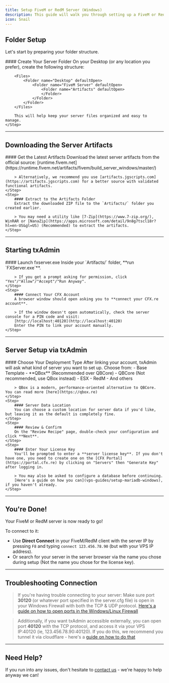 ```yaml
---
title: Setup FiveM or RedM Server (Windows)
description: This guide will walk you through setting up a FiveM or RedM server using txAdmin on your Windows VPS.
icon: Snail
---
```



## Folder Setup

Let's start by preparing your folder structure.

<Steps>
    <Step>
        #### Create Your Server Folder  
        On your Desktop (or any location you prefer), create the following structure:

        <Files>
            <Folder name="Desktop" defaultOpen>
                <Folder name="FiveM Server" defaultOpen>
                    <Folder name="Artifacts" defaultOpen>
                    </Folder>
                </Folder>
            </Folder>
        </Files>

        This will help keep your server files organized and easy to manage.
    </Step>
</Steps>

---

## Downloading the Server Artifacts

<Steps>
    <Step>
        #### Get the Latest Artifacts  
        Download the latest server artifacts from the official source:   [runtime.fivem.net](https://runtime.fivem.net/artifacts/fivem/build_server_windows/master/)

        > Alternatively, we recommend you use [artifacts.jgscripts.com](https://artifacts.jgscripts.com) for a better source with validated functional artifacts.
    </Step>
    <Step>
        #### Extract to the Artifacts Folder  
        Extract the downloaded ZIP file to the `Artifacts/` folder you created earlier.

        > You may need a utility like [7-Zip](https://www.7-zip.org/), WinRAR or [NanaZip](https://apps.microsoft.com/detail/9n8g7tscl18r?hl=en-US&gl=US) (Recommended) to extract the artifacts.
    </Step>
</Steps>

---

## Starting txAdmin

<Steps>
    <Step>
        #### Launch fxserver.exe  
        Inside your `Artifacts/` folder, **run `FXServer.exe`**.

        > If you get a prompt asking for permission, click "Yes"/"Allow"/"Accept"/"Run Anyway". 
    </Step>
    <Step>
        #### Connect Your CFX Account  
        A browser window should open asking you to **connect your CFX.re account**.

        > If the window doesn't open automatically, check the server console for a PIN code and visit:  
        [http://localhost:40120](http://localhost:40120)  
        Enter the PIN to link your account manually.
    </Step>
</Steps>

---

## Server Setup via txAdmin

<Steps>
    <Step>
        #### Choose Your Deployment Type  
        After linking your account, txAdmin will ask what kind of server you want to set up.  
        Choose from:
        - Base Template
        - **QBox** (Recommended over QBCore)
        - QBCore (Not recommended, use QBox instead)
        - ESX
        - RedM
        - And others

        > QBox is a modern, performance-oriented alternative to QBCore. You can read more [here](https://qbox.re)
    </Step>
    <Step>
        #### Server Data Location  
        You can choose a custom location for server data if you'd like, but leaving it as the default is completely fine.
    </Step>
    <Step>
        #### Review & Confirm  
        On the "Review Recipe" page, double-check your configuration and click **Next**.
    </Step>
    <Step>
        #### Enter Your License Key  
        You'll be prompted to enter a **server license key**. If you don't have one, you need to create one on the [CFX Portal](https://portal.cfx.re) by clicking on "Servers" then "Generate Key" after logging in.

        > You may also be asked to configure a database before continuing.  
        [Here's a guide on how you can](vps-guides/setup-mariadb-windows), if you haven't already.
    </Step>
</Steps>

---

## You're Done!

Your FiveM or RedM server is now ready to go!

To connect to it:
- Use **Direct Connect** in your FiveM/RedM client with the server IP by pressing `F8` and typing `connect 123.456.78.90` (but with your VPS IP address).
- Or search for your server in the server browser via the name you chose during setup (Not the name you chose for the license key).

---

## Troubleshooting Connection

> If you're having trouble connecting to your server: Make sure port **30120** (or whatever port specified in the server.cfg file) is open in your Windows Firewall with both the TCP & UDP protocol. [Here's a guide on how to open ports in the Windows/Linux Firewall](/vps-guides/open-ports)

> Additionally, if you want txAdmin accessible externally, you can open port **40120** with the TCP protocol, and access it via your VPS IP:40120 (ie, 123.456.78.90:40120). If you do this, we recommend you tunnel it via cloudflare - here's a [guide on how to do that](/vps-guides/cloudflare-tunnel-txadmin)

---

## Need Help?

If you run into any issues, don't hesitate to [contact us](https://prism-host.com/contact) - we're happy to help anyway we can!